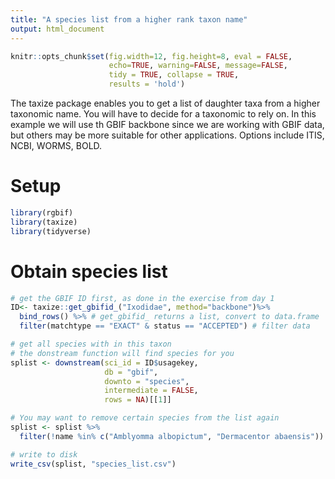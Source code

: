 ```yaml
---
title: "A species list from a higher rank taxon name"
output: html_document
---
```


```r
knitr::opts_chunk$set(fig.width=12, fig.height=8, eval = FALSE,
                      echo=TRUE, warning=FALSE, message=FALSE,
                      tidy = TRUE, collapse = TRUE,
                      results = 'hold')
```

The taxize package enables you to get a list of daughter taxa from a higher taxonomic name. You will have to decide for a taxonomic to rely on. In this example we will use th GBIF backbone since we are working with GBIF data, but others may be more suitable for other applications. Options include ITIS, NCBI, WORMS, BOLD.

# Setup
```r
library(rgbif)
library(taxize)
library(tidyverse)
```

# Obtain species list
```r
# get the GBIF ID first, as done in the exercise from day 1
ID<- taxize::get_gbifid_("Ixodidae", method="backbone")%>% 
  bind_rows() %>% # get_gbifid_ returns a list, convert to data.frame
  filter(matchtype == "EXACT" & status == "ACCEPTED") # filter data

# get all species with in this taxon
# the donstream function will find species for you
splist <- downstream(sci_id = ID$usagekey,
                     db = "gbif",
                     downto = "species",
                     intermediate = FALSE,
                     rows = NA)[[1]]

# You may want to remove certain species from the list again
splist <- splist %>% 
  filter(!name %in% c("Amblyomma albopictum", "Dermacentor abaensis")) #the names of the species to remove here

# write to disk
write_csv(splist, "species_list.csv")
```
